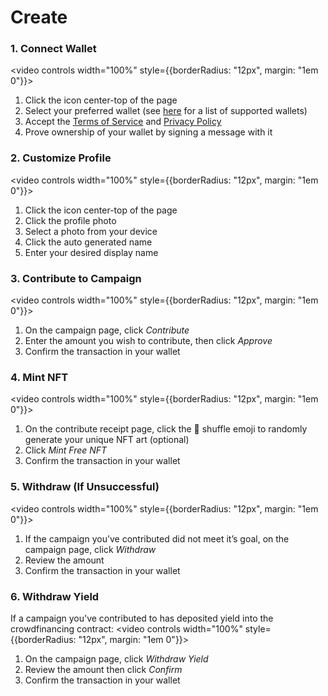 # Create

### 1. Connect Wallet
<video controls width="100%" style={{borderRadius: "12px", margin: "1em 0"}}><source src="https://storage.withfabric.xyz/videos/01-connect.mp4#t=0.001" type="video/mp4" /></video>
1. Click the icon center-top of the page
2. Select your preferred wallet (see [here](https://walletconnect.com/explorer?type=wallet) for a list of supported wallets)
3. Accept the [Terms of Service](https://app.termly.io/document/terms-of-use-for-online-marketplace/6e986c4b-1b7e-4989-ab47-775c8b442841) and [Privacy Policy](https://app.termly.io/document/privacy-policy/2dded3c3-1d19-4400-86bd-8c038e473855)
4. Prove ownership of your wallet by signing a message with it

### 2. Customize Profile
<video controls width="100%" style={{borderRadius: "12px", margin: "1em 0"}}><source src="https://storage.withfabric.xyz/videos/02-create-profile.mp4#t=0.001" type="video/mp4" /></video>
1. Click the icon center-top of the page
2. Click the profile photo
3. Select a photo from your device
4. Click the auto generated name
5. Enter your desired display name

### 3. Contribute to Campaign
<video controls width="100%" style={{borderRadius: "12px", margin: "1em 0"}}><source src="https://storage.withfabric.xyz/videos/04-contribute.mp4#t=0.001" type="video/mp4" /></video>
1. On the campaign page, click *Contribute*
2. Enter the amount you wish to contribute, then click *Approve*
3. Confirm the transaction in your wallet

### 4. Mint NFT
<video controls width="100%" style={{borderRadius: "12px", margin: "1em 0"}}><source src="https://storage.withfabric.xyz/videos/05-mint.mp4#t=0.001" type="video/mp4" /></video>
1. On the contribute receipt page, click the 🔀 shuffle emoji to randomly generate your unique NFT art (optional)
2. Click *Mint Free NFT*
3. Confirm the transaction in your wallet

### 5. Withdraw (If Unsuccessful)
<video controls width="100%" style={{borderRadius: "12px", margin: "1em 0"}}><source src="https://storage.withfabric.xyz/videos/06-withdraw.mp4#t=0.001" type="video/mp4" /></video>
1. If the campaign you’ve contributed did not meet it’s goal, on the campaign page, click *Withdraw*
2. Review the amount
3. Confirm the transaction in your wallet

### 6. Withdraw Yield
If a campaign you've contributed to has deposited yield into the crowdfinancing contract:
<video controls width="100%" style={{borderRadius: "12px", margin: "1em 0"}}><source src="https://storage.withfabric.xyz/videos/10-withdraw-yield.mp4#t=0.001" type="video/mp4" /></video>
1. On the campaign page, click *Withdraw Yield*
2. Review the amount then click *Confirm*
3. Confirm the transaction in your wallet